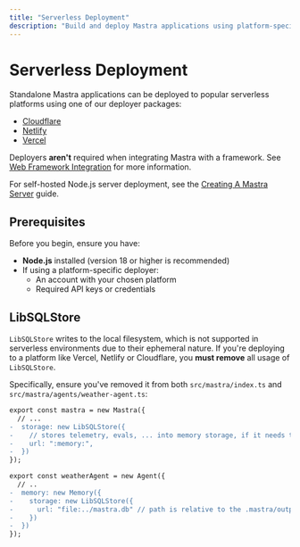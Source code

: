 ```yaml
---
title: "Serverless Deployment"
description: "Build and deploy Mastra applications using platform-specific deployers or standard HTTP servers"
---
```


# Serverless Deployment

Standalone Mastra applications can be deployed to popular serverless platforms using one of our deployer packages:

- [Cloudflare](/docs/deployment/serverless-platforms/cloudflare-deployer)
- [Netlify](/docs/deployment/serverless-platforms/netlify-deployer)
- [Vercel](/docs/deployment/serverless-platforms/vercel-deployer)

Deployers **aren't** required when integrating Mastra with a framework. See [Web Framework Integration](/docs/deployment/web-framework) for more information.

For self-hosted Node.js server deployment, see the [Creating A Mastra Server](/docs/deployment/server) guide.

## Prerequisites

Before you begin, ensure you have:

- **Node.js** installed (version 18 or higher is recommended)
- If using a platform-specific deployer:
  - An account with your chosen platform
  - Required API keys or credentials

## LibSQLStore

`LibSQLStore` writes to the local filesystem, which is not supported in serverless environments due to their ephemeral nature. If you're deploying to a platform like Vercel, Netlify or Cloudflare, you **must remove** all usage of `LibSQLStore`.

Specifically, ensure you've removed it from both `src/mastra/index.ts` and `src/mastra/agents/weather-agent.ts`:


```diff filename="src/mastra/index.ts" showLineNumbers
export const mastra = new Mastra({
  // ...
-  storage: new LibSQLStore({
-    // stores telemetry, evals, ... into memory storage, if it needs to persist, change to file:../mastra.db
-    url: ":memory:",
-  })
});
```

``` diff filename="src/mastra/agents/weather-agent.ts" showLineNumbers
export const weatherAgent = new Agent({
  // ..
-  memory: new Memory({
-    storage: new LibSQLStore({
-      url: "file:../mastra.db" // path is relative to the .mastra/output directory
-    })
-  })
});
```
